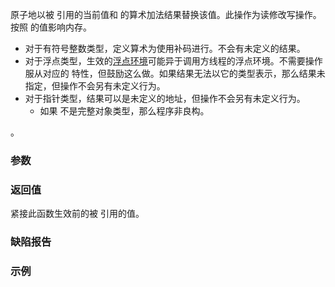 {{cpp/atomic/atomic_ref/title|fetch_add}}
{{cpp/atomic/atomic_ref/navbar}}
{{dcl begin}}
{{dcl h|仅当 {{tt|T}} 为 ''cv'' {{c/core|bool}} 以外的算术类型或指向对象的指针类型时提供}}
{{dcla|constexpr=c++26|1=
value_type fetch_add( difference_type arg,
                      std::memory_order order =
                          std::memory_order_seq_cst ) const noexcept;
}}
{{dcl end}}

原子地以被 {{box|{{c/core|*}}{{rlpsi|/#ptr}}}} 引用的当前值和 {{c|arg}} 的算术加法结果替换该值。此操作为读修改写操作。按照 {{c|order}} 的值影响内存。

* 对于有符号整数类型，定义算术为使用补码进行。不会有未定义的结果。
* 对于浮点类型，生效的[[cpp/numeric/fenv|浮点环境]]可能异于调用方线程的浮点环境。不需要操作服从对应的 {{lc|std::numeric_limits}} 特性，但鼓励这么做。如果结果无法以它的类型表示，那么结果未指定，但操作不会另有未定义行为。
* 对于指针类型，结果可以是未定义的地址，但操作不会另有未定义行为。
** 如果 {{c/core|std::remove_pointer&lt;T&gt;}} 不是完整对象类型，那么程序非良构。

{{cpp/enable if| {{c/core|std::is_const_v&lt;T&gt;}} 是 {{c|false}} }}。

===参数===
{{par begin}}
{{par|arg|算术加法的另一实参}}
{{par|order|施加的内存定序制约}}
{{par end}}

===返回值===
紧接此函数生效前的被 {{box|{{c/core|*}}{{rlpsi|/#ptr}}}} 引用的值。

===缺陷报告===
{{dr list begin}}
{{dr list item|wg=lwg|dr=3508|paper=P3323R1|std=C++20|before={{tt|fetch_add}} 对 {{c/core|const T}} 无意义|after=受约束以仅接受非 const 的 {{tt|T}}}}
{{dr list end}}

===示例===
{{example}}

{{langlinks|en|es|ja}}